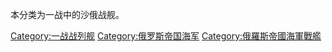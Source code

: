 本分类为一战中的沙俄战舰。

[[Category:一战战列舰|Category:一战战列舰]][[Category:俄罗斯帝国海军|Category:俄罗斯帝国海军]]
[[Category:俄羅斯帝國海軍戰艦|Category:俄羅斯帝國海軍戰艦]]